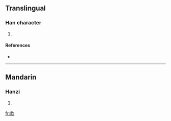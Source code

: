 ==Translingual==

===Han character===
{{Han char|rn=76|rad=欠|as=09|sn=13|four=|canj=木火弓人 (DFNO)}}

# {{defn|Han|sort=欠09}}

====References====
* {{Han ref|kx=0569.170|dkj=16125|dj=0958.020|hdz=32144.120|uh=6B40|ud=27456}}

----

==Mandarin==

===Hanzi===
{{cmn-hanzi|pin=[[kuǎn]] ([[kuan3]])|wg=k'uan<sup>3</sup>}}

# {{defn|Mandarin}}

[[fr:歀]]